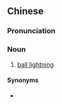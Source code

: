 {{also|球状闪电}}
==Chinese==
{{zh-forms|s=球状闪电|type=22}}

===Pronunciation===
{{zh-pron
|m=qiúzhuàng shǎndiàn
|cat=n
}}

===Noun===
{{zh-noun}}

# [[ball lightning]]

====Synonyms====
* {{zh-l|球雷}}